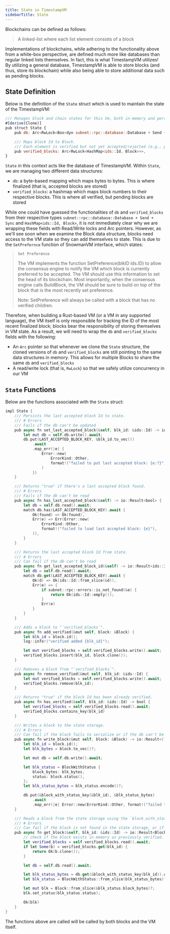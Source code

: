 ```yaml
---
title: State in TimestampVM
sidebarTitle: State
---
```

Blockchains can be defined as follows:

> A linked-list where each list element consists of a block

Implementations of blockchains, while adhering to the functionality above from a white-box perspective, are defined much more like databases than regular linked lists themselves. In fact, this is what TimestampVM utilizes! By utilizing a general database, TimestampVM is able to store blocks (and thus, store its blockchain) while also being able to store additional data such as pending blocks.

State Definition[​](#state-definition "Direct link to heading")
---------------------------------------------------------------

Below is the definition of the `State` struct which is used to maintain the state of the TimestampVM:

```js
/// Manages block and chain states for this Vm, both in-memory and persistent.
#[derive(Clone)]
pub struct State {
    pub db: Arc<RwLock<Box<dyn subnet::rpc::database::Database + Send + Sync>>>,

    /// Maps block Id to Block.
    /// Each element is verified but not yet accepted/rejected (e.g., preferred).
    pub verified_blocks: Arc<RwLock<HashMap<ids::Id, Block>>>,
}
```

`State` in this context acts like the database of TimestampVM. Within `State`, we are managing two different data structures:

*   `db`: a byte-based mapping which maps bytes to bytes. This is where finalized (that is, accepted blocks are stored)
*   `verified_blocks`: a hashmap which maps block numbers to their respective blocks. This is where all verified, but pending blocks are stored

While one could have guessed the functionalities of `db` and `verified_blocks` from their respective types `subnet::rpc::database::Database + Send + Sync` and `HashMap<ids::Id, Block>`, it is not immediately clear why we are wrapping these fields with Read/Write locks and Arc pointers. However, as we'll see soon when we examine the Block data structure, blocks need access to the VM state so they can add themselves to state. This is due to the `SetPrefernce` function of SnowmanVM interface, which states:

> `Set Preference`
> 
> The VM implements the function SetPreference(blkID ids.ID) to allow the consensus engine to notify the VM which block is currently preferred to be accepted. The VM should use this information to set the head of its blockchain. Most importantly, when the consensus engine calls BuildBlock, the VM should be sure to build on top of the block that is the most recently set preference.
> 
> Note: SetPreference will always be called with a block that has no verified children.

Therefore, when building a Rust-based VM (or a VM in any supported language), the VM itself is only responsible for tracking the ID of the most recent finalized block; blocks bear the responsibility of storing themselves in VM state. As a result, we will need to wrap the `db` and `verified_blocks` fields with the following:

*   An `Arc` pointer so that whenever we clone the `State` structure, the cloned versions of `db` and `verified_blocks` are still pointing to the same data structures in memory. This allows for multiple Blocks to share the same `db` and `verified_blocks`
*   A read/write lock (that is, `RwLock`) so that we safely utilize concurrency in our VM

`State` Functions[​](#state-functions "Direct link to heading")
---------------------------------------------------------------

Below are the functions associated with the `State` struct:



```swift timestampvm/src/state/mod.rs
impl State {
    /// Persists the last accepted block Id to state.
    /// # Errors
    /// Fails if the db can't be updated
    pub async fn set_last_accepted_block(&self, blk_id: &ids::Id) -> io::Result<()> {
        let mut db = self.db.write().await;
        db.put(LAST_ACCEPTED_BLOCK_KEY, &blk_id.to_vec())
            .await
            .map_err(|e| {
                Error::new(
                    ErrorKind::Other,
                    format!("failed to put last accepted block: {e:?}"),
                )
            })
    }

    /// Returns "true" if there's a last accepted block found.
    /// # Errors
    /// Fails if the db can't be read
    pub async fn has_last_accepted_block(&self) -> io::Result<bool> {
        let db = self.db.read().await;
        match db.has(LAST_ACCEPTED_BLOCK_KEY).await {
            Ok(found) => Ok(found),
            Err(e) => Err(Error::new(
                ErrorKind::Other,
                format!("failed to load last accepted block: {e}"),
            )),
        }
    }

    /// Returns the last accepted block Id from state.
    /// # Errors
    /// Can fail if the db can't be read
    pub async fn get_last_accepted_block_id(&self) -> io::Result<ids::Id> {
        let db = self.db.read().await;
        match db.get(LAST_ACCEPTED_BLOCK_KEY).await {
            Ok(d) => Ok(ids::Id::from_slice(&d)),
            Err(e) => {
                if subnet::rpc::errors::is_not_found(&e) {
                    return Ok(ids::Id::empty());
                }
                Err(e)
            }
        }
    }

    /// Adds a block to "`verified_blocks`".
    pub async fn add_verified(&mut self, block: &Block) {
        let blk_id = block.id();
        log::info!("verified added {blk_id}");

        let mut verified_blocks = self.verified_blocks.write().await;
        verified_blocks.insert(blk_id, block.clone());
    }

    /// Removes a block from "`verified_blocks`".
    pub async fn remove_verified(&mut self, blk_id: &ids::Id) {
        let mut verified_blocks = self.verified_blocks.write().await;
        verified_blocks.remove(blk_id);
    }

    /// Returns "true" if the block Id has been already verified.
    pub async fn has_verified(&self, blk_id: &ids::Id) -> bool {
        let verified_blocks = self.verified_blocks.read().await;
        verified_blocks.contains_key(blk_id)
    }

    /// Writes a block to the state storage.
    /// # Errors
    /// Can fail if the block fails to serialize or if the db can't be updated
    pub async fn write_block(&mut self, block: &Block) -> io::Result<()> {
        let blk_id = block.id();
        let blk_bytes = block.to_vec()?;

        let mut db = self.db.write().await;

        let blk_status = BlockWithStatus {
            block_bytes: blk_bytes,
            status: block.status(),
        };
        let blk_status_bytes = blk_status.encode()?;

        db.put(&block_with_status_key(&blk_id), &blk_status_bytes)
            .await
            .map_err(|e| Error::new(ErrorKind::Other, format!("failed to put block: {e:?}")))
    }

    /// Reads a block from the state storage using the `block_with_status_key`.
    /// # Errors
    /// Can fail if the block is not found in the state storage, or if the block fails to deserialize
    pub async fn get_block(&self, blk_id: &ids::Id) -> io::Result<Block> {
        // check if the block exists in memory as previously verified.
        let verified_blocks = self.verified_blocks.read().await;
        if let Some(b) = verified_blocks.get(blk_id) {
            return Ok(b.clone());
        }

        let db = self.db.read().await;

        let blk_status_bytes = db.get(&block_with_status_key(blk_id)).await?;
        let blk_status = BlockWithStatus::from_slice(blk_status_bytes)?;

        let mut blk = Block::from_slice(&blk_status.block_bytes)?;
        blk.set_status(blk_status.status);

        Ok(blk)
    }
}
```

The functions above are called will be called by both blocks and the VM itself.